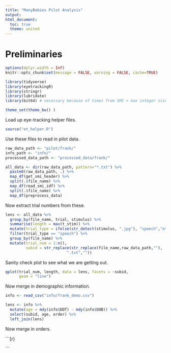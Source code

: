 ```yaml
---
title: "ManyBabies Pilot Analysis"
output:
html_document:
  toc: true
  theme: united
---
```


# Preliminaries

```r
options(dplyr.width = Inf)
knitr::opts_chunk$set(message = FALSE, warning = FALSE, cache=TRUE)

library(tidyverse)
library(eyetrackingR)
library(stringr)
library(lubridate)
library(bit64) # necessary because of times from SMI > max integer size

theme_set(theme_bw() )
```

Load up eye-tracking helper files. 

```r
source("et_helper.R")
```

Use these files to read in pilot data. 

```r
raw_data_path <- "pilot/frank/"
info_path <- "info/"
processed_data_path <- "processed_data/frank/"

all_data <- dir(raw_data_path, pattern="*.txt") %>%
  paste0(raw_data_path, .) %>%
  map_df(get_smi_header) %>% 
  split(.$file_name) %>%
  map_df(read_smi_idf) %>%
  split(.$file_name) %>%
  map_df(preprocess_data) 
```

Now extract trial numbers from these.

```r
lens <- all_data %>% 
  group_by(file_name, trial, stimulus) %>%
  summarise(length = max(t_stim)) %>%
  mutate(trial_type = ifelse(str_detect(stimulus, ".jpg"), "speech","other")) %>%
  filter(trial_type == "speech") %>%
  group_by(file_name) %>%
  mutate(trial_num = 1:n(), 
         subid = str_replace(str_replace(file_name,raw_data_path,""),
                           ".txt",""))
```

Sanity check plot to see what we are getting out. 

```r
qplot(trial_num, length, data = lens, facets = ~subid, 
      geom = "line")
```

Now merge in demographic information. 

```r
info <- read_csv("info/frank_demo.csv")

lens <- info %>% 
  mutate(age = mdy(info$DOT) - mdy(info$DOB)) %>%
  select(subid, age, order) %>%
  left_join(lens)
```

Now merge in orders. 

```[r}

```
